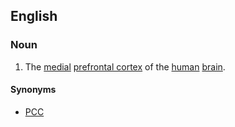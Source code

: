 ==English==

===Noun===
{{en-noun|head=[[paracingulate]] [[cortex]]|es|paracingulate cortices}}  

# The [[medial]] [[prefrontal cortex]] of the [[human]] [[brain]].

====Synonyms====
* [[PCC]]